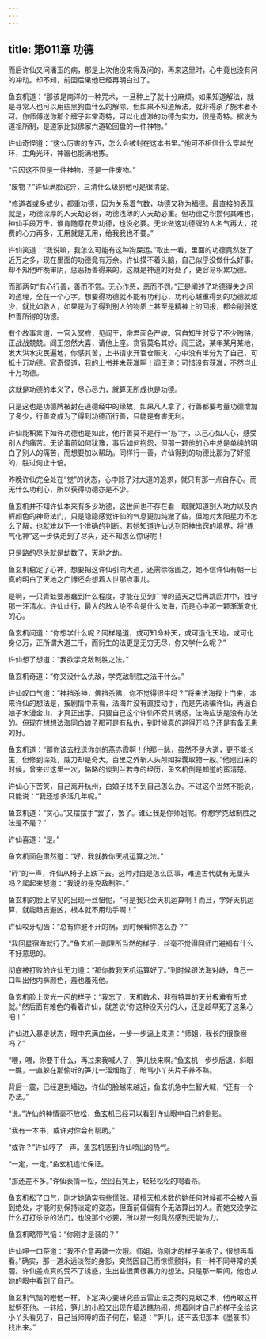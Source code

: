 ```yaml
---
---
---
```

title: 第011章 功德
---





而后许仙又问潘玉的病，那是上次他没来得及问的，再来这里时，心中竟也没有问的冲动。却不知，前因后果他已经再明白过了。

鱼玄机道：“那该是南洋的一种咒术，一旦种上了就十分麻烦。如果知道解法，就是寻常人也可以用些黑狗血什么的解除，但如果不知道解法，就非得杀了施术者不可。你师傅送你那个牌子非常奇特，可以化虚渺的功德为实力，很是奇特。据说为道祖所制，是道家比拟佛家六道轮回盘的一件神物。”

许仙奇怪道：“这么厉害的东西，怎么会被封在这本书里。”他可不相信什么穿越光环，主角光环，神器也能满地拣。

“只因这不但是一件神物，还是一件废物。”

“废物？”许仙满脸诧异，三清什么级别他可是很清楚。

“修道者或多或少，都重功德，因为关系着气数，功德又称为福德。最直接的表现就是，功德深厚的人天劫必弱，功德浅薄的人天劫必重。但功德之积攒何其难也，神仙手段万千，谁肯随意花费功德，也没必要。无论做这功德牌的人名气再大，花费的心力再多，无用就是无用，给我我也不要。”

许仙笑道：“我说嘛，我怎么可能有这种狗屎运。”取出一看，里面的功德竟然涨了近万之多，现在里面的功德竟有万余。许仙摸不着头脑，自己似乎没做什么好事。却不知他昨晚审阴，惩恶扬善得来的。这就是神道的好处了，更容易积累功德。

而那两句“有心行善，善而不赏。无心作恶，恶而不罚。”正是阐述了功德得失之间的道理，全在一个心字。想要得功德就不能有功利心，功利心越重得到的功德就越少，就比如救人，如果是为了得到别人的物质上甚至是精神上的回报，都会削弱这种善所得的功德。

有个故事言道，一官入冥府，见阎王，帝君面色严峻。官自知生时受了不少贿赂，正战战兢兢。阎王忽然大喜，请他上座。贪官莫名其妙。阎王说，某年某月某地，发大洪水灾民遍地，你感其苦，上书请求开官仓赈灾，心中没有半分为了自己，可抵十万功德。官奇怪道，我的上书并未获准啊！阎王道：可惜没有获准，不然岂止十万功德。

这就是功德的本义了，尽心尽力，就算无所成也是功德。

只是这也是功德牌被封在道德经中的缘故，如果凡人拿了，行善都要考量功德增加了多少，行善变成为了得到功德而行善，只能是有害无利。

许仙能积累下如许功德也是如此，他行善莫不是行一“恕”字，以己心如人心，感受别人的痛苦。无论事前如何犹豫，事后如何抱怨，但那一颗他的心中总是单纯的明白了别人的痛苦，而想要加以帮助。同样行一善，许仙得到的功德比那为了好报的，胜过何止十倍。

昨晚许仙完全处在“觉”的状态，心中除了对大道的追求，就只有那一点自存心。而无什么功利心，所以获得功德亦是不少。

鱼玄机并不知许仙本来有多少功德，这世间也不存在看一眼就知道别人功力以及内裤颜色的神奇法门，只是隐隐感觉许仙的气息更加纯澈了些，但她对太阳星力不怎么了解，也就难以下一个准确的判断。若她知道许仙达到阳神出窍的境界，将“练气化神”这一步快走到了尽头，还不知怎么惊讶呢！

只是路的尽头就是劫数了，天地之劫。

鱼玄机稳定了心神，想要把这许仙引向大道，还需徐徐图之，她不信许仙有朝一日真的明白了天地之广博还会想着人世那点事儿。

是啊，一只青蛙要愚蠢到什么程度，才能在见到广博的蓝天之后再跳回井中，独守那一汪清水。许仙此行，最大的敌人绝不会是什么法海，而是心中那一颗渐渐变化的心。

鱼玄机问道：“你想学什么呢？同样是道，或可知命补天，或可造化天地，或可化身亿万，正所谓大道三千，而衍生的法更是无穷无尽，你又学什么呢？”

许仙想了想道：“我欲学克敌制胜之法。”

鱼玄机奇道：“你又没什么仇敌，学克敌制胜之法干什么。”

许仙叹口气道：“神挡杀神，佛挡杀佛，你不觉得很牛吗？”将来法海找上门来，本来许仙的想法是，按剧情中来看，法海并没有直接动手，而是先诱骗许仙，再逼白娘子水漫金山，才真正出手。只要自己这个许仙不受其诱惑，法海应该是没有办法的。但现在想想法海同白娘子那可是有私仇，到时候真的避得开吗？还是有备无患的好。

鱼玄机道：“那你该去找送你剑的燕赤霞啊！他那一脉，虽然不是大道，更不能长生，但修到深处，威力却是奇大。百里之外斩人头颅如探囊取物一般。”他刚回来的时候，曾来过这里一次，略略的谈到兰若寺的经历，鱼玄机倒是知道的蛮清楚。

许仙心下苦笑，自己离开杭州，白娘子找不到自己怎么办。不过这个当然不能说，只能说：“我还想多活几年呢。”

鱼玄机道：“贪心。”又摆摆手“罢了，罢了。谁让我是你师姐呢。你想学克敌制胜之法是不是？”

许仙喜道：“是。”

鱼玄机面色肃然道：“好，我就教你天机运算之法。”

“砰”的一声，许仙从椅子上跌下去。这种对白是怎么回事，难道古代就有无厘头吗？爬起来怒道：“我说的是克敌制胜。”

鱼玄机的脸上罕见的出现一丝忸怩，“可是我只会天机运算啊！而且，学好天机运算，就能趋吉避凶，根本就不用动手啊！”

许仙咬牙切齿：“总有你避不开的祸，到时候看你怎么办？”

“我回星宿海就行了。”鱼玄机一副理所当然的样子，丝毫不觉得回师门避祸有什么不好意思的。

彻底被打败的许仙无力道：“那你教我天机运算好了。”到时候跟法海对峙，自己一口叫出他内裤颜色，羞也羞死他。

鱼玄机脸上灵光一闪的样子：“我忘了，天机数术，非有特异的天分极难有所成就。”然后面有难色的看着许仙，就差说“你这种没天分的人，还是趁早死了这条心吧！”

许仙进入暴走状态，眼中充满血丝，一步一步逼上来道：“师姐，我长的很像猴吗？”

“喂，喂，你要干什么，再过来我喊人了，笋儿快来啊。”鱼玄机一步步后退，斜眼一瞧，一直躲在那偷听的笋儿一溜烟跑了，暗骂小丫头片子养不熟。

背后一震，已经退到墙边，许仙的脸越来越近，鱼玄机急中生智大喊，“还有一个办法。”

“说。”许仙的神情毫不放松，鱼玄机已经可以看到许仙眼中自己的倒影。

“我有一本书，或许对你会有帮助。”

“或许？”许仙哼了一声。鱼玄机感到许仙喷出的热气。

“一定，一定。”鱼玄机连忙保证。

“那还差不多。”许仙表情一松，坐回石凳上，轻轻松松的喝着茶。

鱼玄机松了口气，刚才她确实有些慌张。精擅天机术数的她任何时候都不会被人逼到绝处，才能时刻保持淡定的姿态，但面前偏偏有个无法算出的人。而她又没学过什么打打杀杀的法门，也没那个必要，所以那一刻竟然感到无能为力。

鱼玄机略带气恼：“你刚才是装的？”

许仙呷一口茶道：“我不介意再装一次哦。师姐，你刚才的样子美极了，很想再看看。”确实，那一道永远淡然的身影，突然因自己而惊慌颤抖，有一种不同寻常的美丽。许仙差点真的受不了诱惑，生出些很黄很暴力的想法。只是那一瞬间，他也从她的眼中看到了自己。

鱼玄机气恼的瞪他一样，下定决心要研究些五雷正法之类的克敌之术，他再敢这样就劈死他。一转脸，笋儿的小脸又出现在墙边瞧热闹，想着刚才自己的样子全给这小丫头看见了，自己当师傅的面子何在，恼道：“笋儿，还不去把那本《墨箓书》找出来。”